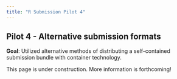 ```yaml
---
title: "R Submission Pilot 4"
---
```


## Pilot 4 - Alternative submission formats

**Goal**: Utilized alternative methods of distributing a self-contained submission bundle with container technology.

::: {.callout-warning}
This page is under construction. More information is forthcoming!
:::